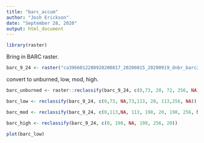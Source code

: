 ```yaml
---
title: "barc_accum"
author: "Josh Erickson"
date: "September 28, 2020"
output: html_document
---
```


```r
library(raster)
```

Bring in BARC raster.

```r
barc_9_24 <- raster("ca3966012280920200817_20200815_20200919_dnbr_barc256_utm.tif")
```

convert to unburned, low, mod, high.

```r
barc_unburned <- raster::reclassify(barc_9_24, c(0,73, 20, 72, 256, NA))

barc_low <- reclassify(barc_9_24, c(0,73, NA,73,113, 20, 113,256, NA))

barc_mod <- reclassify(barc_9_24, c(0,113,NA, 113, 198, 20, 198, 256, NA ))

barc_high <- reclassify(barc_9_24, c(0, 198, NA, 198, 256, 20))
```

```r
plot(barc_low)
```


